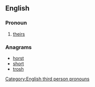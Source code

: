 ==English==

===Pronoun===
{{en-pron|desc=possessive pronoun|possessive determiner|thor}}

# {{label|en|Geordie}} [[theirs]]

===Anagrams===
* [[horst#English|horst]]
* [[short#English|short]]
* [[trosh#English|trosh]]

[[Category:English third person pronouns]]